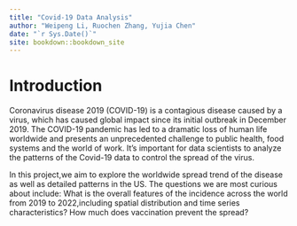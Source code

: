 ```yaml
--- 
title: "Covid-19 Data Analysis"
author: "Weipeng Li, Ruochen Zhang, Yujia Chen"
date: "`r Sys.Date()`"
site: bookdown::bookdown_site
---
```


# Introduction


Coronavirus disease 2019 (COVID-19) is a contagious disease caused by a virus, which has caused global impact since its initial outbreak in December 2019. The COVID-19 pandemic has led to a dramatic loss of human life worldwide and presents an unprecedented challenge to public health, food systems and the world of work.  It's important for data scientists to analyze the patterns of the Covid-19 data to control the spread of the virus. 

In this project,we aim to explore the worldwide spread trend of the disease as well as detailed patterns in the US. The questions we are most curious about include: What is the overall features of the incidence across the world from 2019 to 2022,including spatial distribution and time series characteristics? How much does vaccination prevent the spread? 